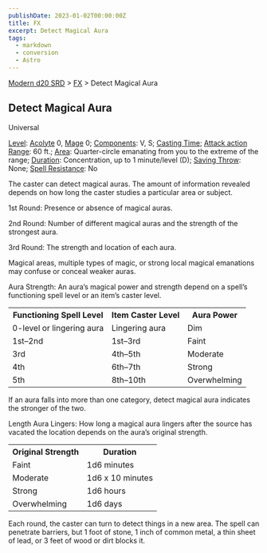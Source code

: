 ```yaml
---
publishDate: 2023-01-02T00:00:00Z
title: FX
excerpt: Detect Magical Aura
tags:
  - markdown
  - conversion
  - Astro
---
```


[Modern d20 SRD](/#modernD20) > [FX](modern-d20-srd-fx-index) > Detect Magical Aura

## Detect Magical Aura

Universal

[Level](modern-d20-srd-fx-level): [Acolyte](modern-d20-srd-classes-advanced-acolyte) 0, [Mage](modern-d20-srd-classes-advanced-mage) 0;
[Components](modern-d20-srd-fx-components): V, S; [Casting Time](modern-d20-srd-fx-casting-time); [Attack action](modern-d20-srd-combat-attack-actions) [Range](modern-d20-srd-fx-range): 60 ft.;
[Area](modern-d20-srd-fx-area): Quarter-circle emanating from you to the
extreme of the range; [Duration](modern-d20-srd-fx-duration): Concentration,
up to 1 minute/level (D); [Saving Throw](modern-d20-srd-basics-saving-throws):
None; [Spell Resistance](modern-d20-srd-special-abilities-spell-resistance):
No

The caster can detect magical auras. The amount of information revealed
depends on how long the caster studies a particular area or subject.

1st Round: Presence or absence of magical auras.

2nd Round: Number of different magical auras and the strength of the strongest
aura.

3rd Round: The strength and location of each aura.

Magical areas, multiple types of magic, or strong local magical emanations may
confuse or conceal weaker auras.

Aura Strength: An aura’s magical power and strength depend on a spell’s
functioning spell level or an item’s caster level.


<table> <tr> <th>Functioning Spell Level</th> <th>Item Caster Level</th> <th>Aura Power</th> </tr> <tr><td> 0-level or lingering aura</td><td> Lingering aura</td><td> Dim </td></tr> <tr class="shaded"><td> 1st–2nd</td><td> 1st–3rd</td><td> Faint </td></tr> <tr><td> 3rd</td><td> 4th–5th</td><td> Moderate </td></tr> <tr class="shaded"><td> 4th</td><td> 6th–7th</td><td> Strong </td></tr> <tr><td> 5th</td><td> 8th–10th</td><td> Overwhelming </td></tr> </table>


If an aura falls into more than one category, detect magical aura indicates
the stronger of the two.

Length Aura Lingers: How long a magical aura lingers after the source has
vacated the location depends on the aura’s original strength.


<table> <tr> <th>Original Strength</th> <th>Duration</th></tr> <tr><td> Faint</td><td> 1d6 minutes </td></tr> <tr class="shaded"><td>Moderate</td><td> 1d6 x 10 minutes </td></tr> <tr><td>Strong</td><td> 1d6 hours </td></tr> <tr class="shaded"><td>Overwhelming</td><td> 1d6 days</td></tr> </table>


Each round, the caster can turn to detect things in a new area. The spell can
penetrate barriers, but 1 foot of stone, 1 inch of common metal, a thin sheet
of lead, or 3 feet of wood or dirt blocks it.

